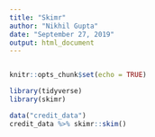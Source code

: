 ```yaml
---
title: "Skimr"
author: "Nikhil Gupta"
date: "September 27, 2019"
output: html_document
---
```

```r

```

```r
knitr::opts_chunk$set(echo = TRUE)
```

```r
library(tidyverse)
library(skimr)
```

```r
data("credit_data")
credit_data %>% skimr::skim()

```


```r

```

